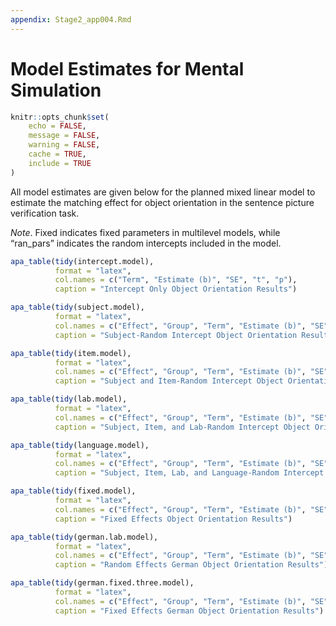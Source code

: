 ```yaml
---
appendix: Stage2_app004.Rmd
---
```


# Model Estimates for Mental Simulation 

```r
knitr::opts_chunk$set(
	echo = FALSE,
	message = FALSE,
	warning = FALSE,
	cache = TRUE,
	include = TRUE
)
```

All model estimates are given below for the planned mixed linear model to estimate the matching effect for object orientation in the sentence picture verification task.

*Note*. Fixed indicates fixed parameters in multilevel models, while "ran_pars" indicates the random intercepts included in the model. 

\newpage

```r
apa_table(tidy(intercept.model), 
          format = "latex", 
          col.names = c("Term", "Estimate (b)", "SE", "t", "p"), 
          caption = "Intercept Only Object Orientation Results") 
```

```r
apa_table(tidy(subject.model), 
          format = "latex", 
          col.names = c("Effect", "Group", "Term", "Estimate (b)", "SE",  "t", "df", "p"), 
          caption = "Subject-Random Intercept Object Orientation Results") 
```

```r
apa_table(tidy(item.model), 
          format = "latex", 
          col.names = c("Effect", "Group", "Term", "Estimate (b)", "SE",  "t", "df", "p"), 
          caption = "Subject and Item-Random Intercept Object Orientation Results") 
```

```r
apa_table(tidy(lab.model), 
          format = "latex", 
          col.names = c("Effect", "Group", "Term", "Estimate (b)", "SE",  "t", "df", "p"), 
          caption = "Subject, Item, and Lab-Random Intercept Object Orientation Results") 
```

```r
apa_table(tidy(language.model), 
          format = "latex", 
          col.names = c("Effect", "Group", "Term", "Estimate (b)", "SE",  "t", "df", "p"), 
          caption = "Subject, Item, Lab, and Language-Random Intercept Object Orientation Results") 
```

```r
apa_table(tidy(fixed.model), 
          format = "latex", 
          col.names = c("Effect", "Group", "Term", "Estimate (b)", "SE",  "t", "df", "p"), 
          caption = "Fixed Effects Object Orientation Results") 
```

```r
apa_table(tidy(german.lab.model), 
          format = "latex", 
          col.names = c("Effect", "Group", "Term", "Estimate (b)", "SE",  "t", "df", "p"), 
          caption = "Random Effects German Object Orientation Results") 
```

```r
apa_table(tidy(german.fixed.three.model), 
          format = "latex", 
          col.names = c("Effect", "Group", "Term", "Estimate (b)", "SE",  "t", "df", "p"), 
          caption = "Fixed Effects German Object Orientation Results") 
```
